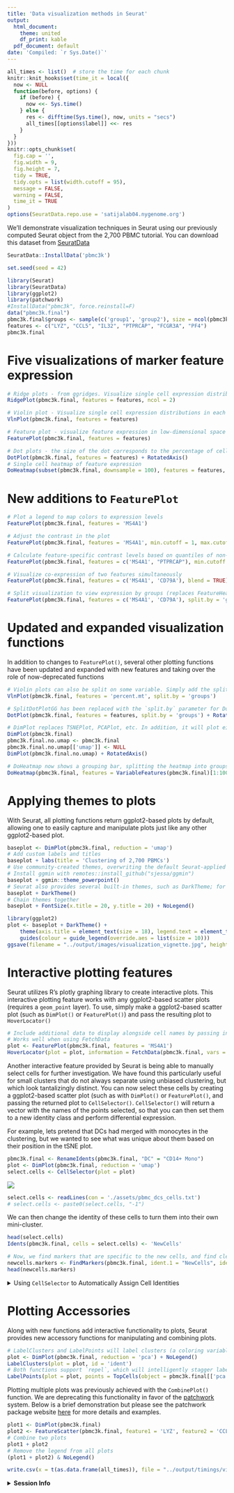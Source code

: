 ```yaml
---
title: 'Data visualization methods in Seurat'
output:
  html_document:
    theme: united
    df_print: kable
  pdf_document: default
date: 'Compiled: `r Sys.Date()`'
---
```


```r
all_times <- list()  # store the time for each chunk
knitr::knit_hooks$set(time_it = local({
  now <- NULL
  function(before, options) {
    if (before) {
      now <<- Sys.time()
    } else {
      res <- difftime(Sys.time(), now, units = "secs")
      all_times[[options$label]] <<- res
    }
  }
}))
knitr::opts_chunk$set(
  fig.cap = '',
  fig.width = 9,
  fig.height = 7,
  tidy = TRUE,
  tidy.opts = list(width.cutoff = 95),
  message = FALSE,
  warning = FALSE,
  time_it = TRUE
)
options(SeuratData.repo.use = 'satijalab04.nygenome.org')
```

We'll demonstrate visualization techniques in Seurat using our previously computed Seurat object from the 2,700 PBMC tutorial. You can download this dataset from [SeuratData](https://github.com/satijalab/seurat-data)

```r
SeuratData::InstallData('pbmc3k')
```

```r
set.seed(seed = 42)
```

```r
library(Seurat)
library(SeuratData)
library(ggplot2)
library(patchwork)
#InstallData("pbmc3k", force.reinstall=F)
data("pbmc3k.final")
pbmc3k.final$groups <- sample(c('group1', 'group2'), size = ncol(pbmc3k.final), replace = TRUE)
features <- c("LYZ", "CCL5", "IL32", "PTPRCAP", "FCGR3A", "PF4")
pbmc3k.final
```


# Five visualizations of marker feature expression

```r
# Ridge plots - from ggridges. Visualize single cell expression distributions in each cluster
RidgePlot(pbmc3k.final, features = features, ncol = 2)

# Violin plot - Visualize single cell expression distributions in each cluster
VlnPlot(pbmc3k.final, features = features)

# Feature plot - visualize feature expression in low-dimensional space
FeaturePlot(pbmc3k.final, features = features)
```

```r
# Dot plots - the size of the dot corresponds to the percentage of cells expressing the feature in each cluster. The color represents the average expression level
DotPlot(pbmc3k.final, features = features) + RotatedAxis()
# Single cell heatmap of feature expression
DoHeatmap(subset(pbmc3k.final, downsample = 100), features = features, size = 3)
```

# New additions to `FeaturePlot`

```r
# Plot a legend to map colors to expression levels
FeaturePlot(pbmc3k.final, features = 'MS4A1')

# Adjust the contrast in the plot
FeaturePlot(pbmc3k.final, features = 'MS4A1', min.cutoff = 1, max.cutoff = 3)
```

```r
# Calculate feature-specific contrast levels based on quantiles of non-zero expression. Particularly useful when plotting multiple markers
FeaturePlot(pbmc3k.final, features = c('MS4A1', "PTPRCAP"), min.cutoff = "q10", max.cutoff = "q90")

# Visualize co-expression of two features simultaneously
FeaturePlot(pbmc3k.final, features = c('MS4A1', 'CD79A'), blend = TRUE)
```

```r
# Split visualization to view expression by groups (replaces FeatureHeatmap)
FeaturePlot(pbmc3k.final, features = c('MS4A1', 'CD79A'), split.by = 'groups')
```

# Updated and expanded visualization functions

In addition to changes to `FeaturePlot()`, several other plotting functions have been updated and expanded with new features and taking over the role of now-deprecated functions

```r
# Violin plots can also be split on some variable. Simply add the splitting variable to object metadata and pass it to the split.by argument
VlnPlot(pbmc3k.final, features = 'percent.mt', split.by = 'groups')

# SplitDotPlotGG has been replaced with the `split.by` parameter for DotPlot
DotPlot(pbmc3k.final, features = features, split.by = 'groups') + RotatedAxis()

# DimPlot replaces TSNEPlot, PCAPlot, etc. In addition, it will plot either "umap", "tsne", or "pca" by default, in that order
DimPlot(pbmc3k.final)
pbmc3k.final.no.umap <- pbmc3k.final
pbmc3k.final.no.umap[['umap']] <- NULL
DimPlot(pbmc3k.final.no.umap) + RotatedAxis()
```

```r
# DoHeatmap now shows a grouping bar, splitting the heatmap into groups or clusters. This can be changed with the `group.by` parameter
DoHeatmap(pbmc3k.final, features = VariableFeatures(pbmc3k.final)[1:100], cells = 1:500, size = 4, angle = 90) + NoLegend()
```

# Applying themes to plots

With Seurat, all plotting functions return ggplot2-based plots by default, allowing one to easily capture and manipulate plots just like any other ggplot2-based plot.

```r
baseplot <- DimPlot(pbmc3k.final, reduction = 'umap')
# Add custom labels and titles
baseplot + labs(title = 'Clustering of 2,700 PBMCs')
# Use community-created themes, overwriting the default Seurat-applied theme
# Install ggmin with remotes::install_github("sjessa/ggmin")
baseplot + ggmin::theme_powerpoint()
# Seurat also provides several built-in themes, such as DarkTheme; for more details see ?SeuratTheme
baseplot + DarkTheme()
# Chain themes together
baseplot + FontSize(x.title = 20, y.title = 20) + NoLegend()
```

```r
library(ggplot2)
plot <- baseplot + DarkTheme() + 
    theme(axis.title = element_text(size = 18), legend.text = element_text(size = 18)) + 
    guides(colour = guide_legend(override.aes = list(size = 10)))
ggsave(filename = "../output/images/visualization_vignette.jpg", height = 7, width = 12, plot = plot, quality = 50)
```

# Interactive plotting features

Seurat utilizes R's plotly graphing library to create interactive plots. This interactive plotting feature works with any ggplot2-based scatter plots (requires a `geom_point` layer). To use, simply make a ggplot2-based scatter plot (such as `DimPlot()` or `FeaturePlot()`) and pass the resulting plot to `HoverLocator()`

```r
# Include additional data to display alongside cell names by passing in a data frame of information
# Works well when using FetchData
plot <- FeaturePlot(pbmc3k.final, features = 'MS4A1')
HoverLocator(plot = plot, information = FetchData(pbmc3k.final, vars = c('ident', 'PC_1', 'nFeature_RNA')))
```

Another interactive feature provided by Seurat is being able to manually select cells for further investigation. We have found this particularly useful for small clusters that do not always separate using unbiased clustering, but which look tantalizingly distinct. You can now select these cells by creating a ggplot2-based scatter plot (such as with `DimPlot()` or `FeaturePlot()`, and passing the returned plot to `CellSelector()`. `CellSelector()` will return a vector with the names of the points selected, so that you can then set them to a new identity class and perform differential expression.

For example, lets pretend that DCs had merged with monocytes in the clustering, but we wanted to see what was unique about them based on their position in the tSNE plot.

```r
pbmc3k.final <- RenameIdents(pbmc3k.final, "DC" = "CD14+ Mono")
plot <- DimPlot(pbmc3k.final, reduction = 'umap')
select.cells <- CellSelector(plot = plot)
```

![](./assets/pbmc_select.gif)

```r
select.cells <- readLines(con = './assets/pbmc_dcs_cells.txt')
# select.cells <- paste0(select.cells, "-1")
```

We can then change the identity of these cells to turn them into their own mini-cluster.

```r
head(select.cells)
Idents(pbmc3k.final, cells = select.cells) <- 'NewCells'

# Now, we find markers that are specific to the new cells, and find clear DC markers
newcells.markers <- FindMarkers(pbmc3k.final, ident.1 = "NewCells", ident.2 = "CD14+ Mono", min.diff.pct = 0.3, only.pos = TRUE)
head(newcells.markers)
```

<details>
  <summary>Using `CellSelector` to Automatically Assign Cell Identities</summary>

  In addition to returning a vector of cell names, `CellSelector()` can also take the selected cells and assign a new identity to them, returning a Seurat object with the identity classes already set. This is done by passing the Seurat object used to make the plot into `CellSelector()`, as well as an identity class. As an example, we're going to select the same set of cells as before, and set their identity class to "selected"

```r
pbmc3k.final <- CellSelector(plot = plot, object = pbmc3k.final, ident = 'selected')
```

![](./assets/pbmc_select.gif)

```r
pbmc3k.final <- RenameIdents(pbmc3k.final, 'NewCells' = 'selected')
```

```r
levels(pbmc3k.final)
```

</details>

# Plotting Accessories

Along with new functions add interactive functionality to plots, Seurat provides new accessory functions for manipulating and combining plots.

```r
# LabelClusters and LabelPoints will label clusters (a coloring variable) or individual points on a ggplot2-based scatter plot
plot <- DimPlot(pbmc3k.final, reduction = 'pca') + NoLegend()
LabelClusters(plot = plot, id = 'ident')
# Both functions support `repel`, which will intelligently stagger labels and draw connecting lines from the labels to the points or clusters
LabelPoints(plot = plot, points = TopCells(object = pbmc3k.final[['pca']]), repel = TRUE)
```

Plotting multiple plots was previously achieved with the `CombinePlot()` function. We are deprecating this functionality in favor of the [patchwork](https://patchwork.data-imaginist.com/) system. Below is a brief demonstration but please see the patchwork package website [here](https://patchwork.data-imaginist.com/) for more details and examples. 

```r
plot1 <- DimPlot(pbmc3k.final)
plot2 <- FeatureScatter(pbmc3k.final, feature1 = 'LYZ', feature2 = 'CCL5')
# Combine two plots
plot1 + plot2
# Remove the legend from all plots
(plot1 + plot2) & NoLegend()
```

```r
write.csv(x = t(as.data.frame(all_times)), file = "../output/timings/visualization_vignette_times.csv")
```

<details>
  <summary>**Session Info**</summary>
```r
sessionInfo()
```
</details>
